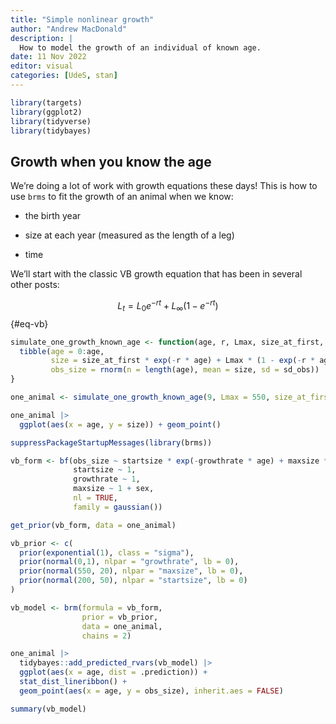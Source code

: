 ```yaml
---
title: "Simple nonlinear growth"
author: "Andrew MacDonald"
description: |
  How to model the growth of an individual of known age.
date: 11 Nov 2022
editor: visual
categories: [UdeS, stan]
---
```


```r
library(targets)
library(ggplot2)
library(tidyverse)
library(tidybayes)
```

## Growth when you know the age

We're doing a lot of work with growth equations these days! 
This is how to use `brms` to fit the growth of an animal when we know:

* the birth year

* size at each year (measured as the length of a leg)

* time

We'll start with the classic VB growth equation that has been in several other posts:

$$
L_t = L_0e^{-rt} + L_\infty(1 - e^{-rt})
$$ {#eq-vb}

```r
simulate_one_growth_known_age <- function(age, r, Lmax, size_at_first, sd_obs){
  tibble(age = 0:age,
         size = size_at_first * exp(-r * age) + Lmax * (1 - exp(-r * age)),
         obs_size = rnorm(n = length(age), mean = size, sd = sd_obs))
}
```

```r
one_animal <- simulate_one_growth_known_age(9, Lmax = 550, size_at_first = 277, r = .7, sd_obs = 40)

one_animal |> 
  ggplot(aes(x = age, y = size)) + geom_point()
```

```r
suppressPackageStartupMessages(library(brms))

vb_form <- bf(obs_size ~ startsize * exp(-growthrate * age) + maxsize * (1 - exp(-growthrate * age)),
              startsize ~ 1, 
              growthrate ~ 1,
              maxsize ~ 1 + sex,
              nl = TRUE,
              family = gaussian())

get_prior(vb_form, data = one_animal)

vb_prior <- c(
  prior(exponential(1), class = "sigma"),
  prior(normal(0,1), nlpar = "growthrate", lb = 0),
  prior(normal(550, 20), nlpar = "maxsize", lb = 0),
  prior(normal(200, 50), nlpar = "startsize", lb = 0)
)

vb_model <- brm(formula = vb_form,
                prior = vb_prior, 
                data = one_animal, 
                chains = 2)
```

```r

one_animal |> 
  tidybayes::add_predicted_rvars(vb_model) |> 
  ggplot(aes(x = age, dist = .prediction)) + 
  stat_dist_lineribbon() + 
  geom_point(aes(x = age, y = obs_size), inherit.aes = FALSE) 
```

```r
summary(vb_model)
```

